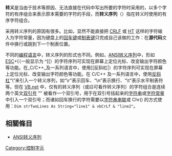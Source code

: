 {{NoteTA|G1=IT}}
'''转义'''是当由于技术等原因、无法直接在代码中写出所要的字符时采用的，以多个字符的有序组合来表示原本需要的字符的手段，而'''转义序列'''（{{lang-en|'''escape sequence'''}}）指在转义时使用的有序字符组合。

采用转义序列的原因有很多。比如，显然不能直接把 [[回车符|CR]][[换行|LF]] 或 [[HT|HT]] 这样的字符输入为字符常量，因为键盘上的[[回车键|回车键]]或[[制表键|制表键]]只完成自己该做的工作：在'''源代码'''文件中换行或跳到下一个制表位置。

不同的[[编程语言|编程语言]]中，转义序列的形式也不同。例如，[[ANSI转义序列|ANSI转义序列]]中，形如 [[ESC|ESC]]+[（一般显示为 ^[[）的字符序列可实现在屏幕上定位光标、改变输出字符颜色等功能。在_C/C++_及一系列语言中，使用[[反斜杠|）的字符序列可实现在屏幕上定位光标、改变输出字符颜色等功能。在 C/C++ 及一系列语言中，使用[[反斜杠]]“\”来引入一个转义序列，如“\r”表示回车、“\n”表示换行、“\t”表示水平制表符等。但在 [[VB.net|VB.net]] 中，仅有的转义序列（或曰可看作转义序列）的字符组合是连续两个英文[[双引号|双引号]] "" 被看作一个双引号，用于在双引号括起来的[[字符串|字符串]]或[[字符常量|字符常量]]中引入一个双引号；而诸如回车换行的字符需要以[[字符串串联|字符串串联]]或 Chr() 的方式使用：<code>Dim strTwoLines As String="line1" & vbCrLf & "line2"</code>。

== 相關條目 ==
* [[ANSI转义序列|ANSI转义序列]]

{{computer-stub}}
[[Category:控制字元|Category:控制字元]]